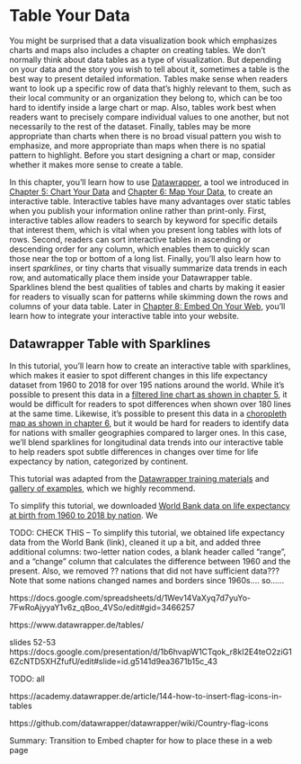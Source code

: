 # Table Your Data {#table}

You might be surprised that a data visualization book which emphasizes charts and maps also includes a chapter on creating tables. We don't normally think about data tables as a type of visualization. But depending on your data and the story you wish to tell about it, sometimes a table is the best way to present detailed information. Tables make sense when readers want to look up a specific row of data that's highly relevant to them, such as their local community or an organization they belong to, which can be too hard to identify inside a large chart or map. Also, tables work best when readers want to precisely compare individual values to one another, but not necessarily to the rest of the dataset. Finally, tables may be more appropriate than charts when there is no broad visual pattern you wish to emphasize, and more appropriate than maps when there is no spatial pattern to highlight. Before you start designing a chart or map, consider whether it makes more sense to create a table.

In this chapter, you'll learn how to use [Datawrapper](http://datawrapper.de), a tool we introduced in [Chapter 5: Chart Your Data](chart.html) and [Chapter 6: Map Your Data](map.html), to create an interactive table. Interactive tables have many advantages over static tables when you publish your information online rather than print-only. First, interactive tables allow readers to search by keyword for specific details that interest them, which is vital when you present long tables with lots of rows. Second, readers can sort interactive tables in ascending or descending order for any column, which enables them to quickly scan those near the top or bottom of a long list. Finally, you'll also learn how to insert *sparklines*, or tiny charts that visually summarize data trends in each row, and automatically place them inside your Datawrapper table. Sparklines blend the best qualities of tables and charts by making it easier for readers to visually scan for patterns while skimming down the rows and columns of your data table. Later in [Chapter 8: Embed On Your Web](embed.html), you'll learn how to integrate your interactive table into your website.

## Datawrapper Table with Sparklines {- #datawrapper-table}

In this tutorial, you'll learn how to create an interactive table with sparklines, which makes it easier to spot different changes in this life expectancy dataset from 1960 to 2018 for over 195 nations around the world. While it's possible to present this data in a [filtered line chart as shown in chapter 5](filtered-line-chart-tableau.html), it would be difficult for readers to spot differences when shown over 180 lines at the same time. Likewise, it's possible to present this data in a [choropleth map as shown in chapter 6](map-with-datawrapper.html), but it would be hard for readers to identify data for nations with smaller geographies compared to larger ones. In this case, we'll blend sparklines for longitudinal data trends into our interactive table to help readers spot subtle differences in changes over time for life expectancy by nation, categorized by continent.

This tutorial was adapted from the [Datawrapper training materials](https://www.datawrapper.de/training-materials/) and [gallery of examples](https://www.datawrapper.de/tables/), which we highly recommend.

To simplify this tutorial, we downloaded [World Bank data on life expectancy at birth from 1960 to 2018 by nation](https://data.worldbank.org/indicator/SP.DYN.LE00.IN). We 

TODO: CHECK THIS -- To simplify this tutorial, we obtained life expectancy data from the World Bank (link), cleaned it up a bit, and added three additional columns: two-letter nation codes, a blank header called "range", and a "change" column that calculates the difference between 1960 and the present. Also, we removed ?? nations that did not have sufficient data??? Note that some nations changed names and borders since 1960s.... so......  



https://docs.google.com/spreadsheets/d/1Wev14VaXyq7d7yuYo-7FwRoAjyyaY1v6z_qBoo_4VSo/edit#gid=3466257

https://www.datawrapper.de/tables/

slides 52-53 https://docs.google.com/presentation/d/1b6hvapW1CTqok_r8kI2E4teO2ziG16ZcNTD5XHZfufU/edit#slide=id.g5141d9ea3671b15c_43


TODO: all

https://academy.datawrapper.de/article/144-how-to-insert-flag-icons-in-tables

https://github.com/datawrapper/datawrapper/wiki/Country-flag-icons



Summary: Transition to Embed chapter for how to place these in a web page
